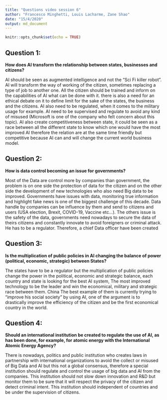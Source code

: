 ```yaml
---
title: "Questions video session 6"
author: "Francesco Minghetti, Louis Lacharme, Zane Shao"
date: "15/4/2020"
output: md_document
---
```


```r
knitr::opts_chunk$set(echo = TRUE)
```

## Question 1: 

**How does AI transform the relationship between states, businesses and citizens?**

AI should be seen as augmented intelligence and not the “Sci Fi killer robot”. AI will transform the way of working of the citizen, sometimes replacing a type of job to another one. All the citizen should be trained and inform on the capabilities of AI what can be done with it. there is also a need for an ethical debate on it to define limit for the sake of the states, the business and the citizens.
AI also need to be regulated, when it comes to the military usage for example. AI need to be supervised and regulate to avoid any kind of misused (Microsoft is one of the company who felt concern about this topic). AI also create competitiveness between state, it could be seen as a race between all the different state to know which one would have the most improved AI therefore the relation are at the same time friendly but competitive because AI can and will change the current world business model.


## Question 2: 

**How is data control becoming an issue for governments?**

Most of the Data are control more by companies than government, the problem is on one side the protection of data for the citizen and on the other side the development of new technologies who also need Big data to be improved. Governments have issues with data, monitoring true information and highlight fake news is one of the biggest challenge of this decade. Data handle by companies can be influence by them and send to citizens and users (USA election, Brexit, COVID-19, Vaccine etc…). The others issue is the safety of the data, governments need nowadays to secure the data of theirs citizens and constantly innovate to avoid foreigners or criminal attack. He has to be a regulator. Therefore, a chief Data officer have been created


## Question 3:

**Is the multiplication of public policies in AI changing the balance of power (political, economic, strategic) between States?**

The states have to be a regulator but the multiplication of public policies change the power in the political, economic and strategic balance, each country and state is looking for the best AI system, The most improved technology to be the leader and win the economical, military and strategic race between them. 
China The best example of them is currently trying to “improve his social society” by using AI, one of the argument is to drastically improve the efficiency of the citizen and be the first economical country in the world.


## Question 4:

**Should an international institution be created to regulate the use of AI, as has been done, for example, for atomic energy with the International Atomic Energy Agency?**

There is nowadays, politics and public institution who creates laws in partnership with international organizations to avoid the collect or misused of Big Data and AI but this not a global consensus, therefore a special institution should regulate and control the usage of big data and AI from the companies. This institution should not slow down innovation and R&D but monitor them to be sure that it will respect the privacy of the citizen and detect criminal intent.
This institution should independent of countries and be under the supervision of citizens.